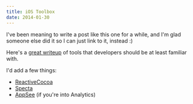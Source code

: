 ```yaml
---
title: iOS Toolbox
date: 2014-01-30
---
```



I've been meaning to write a post like this one for a while, and I'm glad someone else did it so I can just link to it, instead :)

Here's a [great writeup](http://edsancha.com/blog/2014/01/28/whats-in-my-iOS-toolbox.html) of tools that developers should be at least familiar with.

I'd add a few things:

- [ReactiveCocoa](https://github.com/ReactiveCocoa/ReactiveCocoa)
- [Specta](https://github.com/specta/specta)
- [AppSee](http://www.appsee.com) (if you're into Analytics)

  